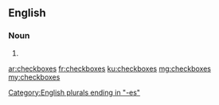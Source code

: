 ==English==

===Noun===
{{head|en}}

# {{plural of|checkbox}}

[[Category:English plurals ending in "-es"]]

[[ar:checkboxes]]
[[fr:checkboxes]]
[[ku:checkboxes]]
[[mg:checkboxes]]
[[my:checkboxes]]